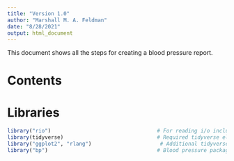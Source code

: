 ```yaml
---
title: "Version 1.0"
author: "Marshall M. A. Feldman"
date: "8/28/2021"
output: html_document
---   
```


This document shows all the steps for creating a blood pressure report.

# Contents


# Libraries
```r
library("rio")                                  # For reading i/o including ods file.
library(tidyverse)                              # Required tidyverse elements
library("ggplot2", "rlang")                      # Additional tidyverse packages (ggplot2 may be superfluous)
library("bp")                                   # Blood pressure package
```

